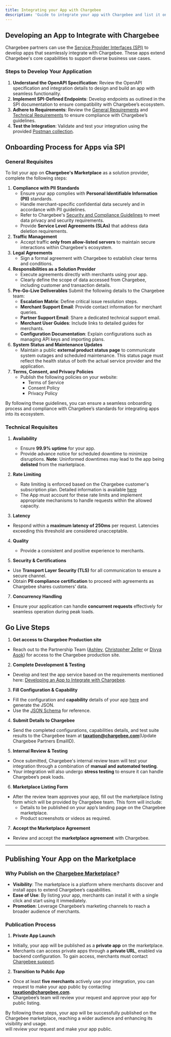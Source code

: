 ```yaml
---
title: Integrating your App with Chargebee
description: 'Guide to integrate your app with Chargebee and list it on Chargebee’s marketplace.'
---
```


## Developing an App to Integrate with Chargebee

Chargebee partners can use the [Service Provider Interfaces (SPI)](https://spidocs.chargebee.com/api-reference/partner-spi/overview) to develop apps that seamlessly integrate with Chargebee. These apps extend Chargebee's core capabilities to support diverse business use cases.

### Steps to Develop Your Application

1. **Understand the OpenAPI Specification**: Review the OpenAPI specification and integration details to design and build an app with seamless functionality.
2. **Implement SPI-Defined Endpoints**: Develop endpoints as outlined in the SPI documentation to ensure compatibility with Chargebee’s ecosystem.
3. **Adhere to Requirements**: Review the [General Requirements](#general-requisites) and [Technical Requirements](#technical-requisites) to ensure compliance with Chargebee’s guidelines.
4. **Test the Integration**: Validate and test your integration using the provided [Postman collection](https://www.postman.com/chargebee/chargebee-partners/overview). 

## Onboarding Process for Apps via SPI

### General Requisites

To list your app on **Chargebee's Marketplace** as a solution provider, complete the following steps:

1.  **Compliance with PII Standards**
    -   Ensure your app complies with **Personal Identifiable Information (PII)** standards.
    -   Handle merchant-specific confidential data securely and in accordance with PII guidelines.
    -   Refer to Chargebee's [Security and Compliance Guidelines](https://www.chargebee.com/security-compliance/) to meet data privacy and security requirements.
    - Provide **Service Level Agreements (SLAs)** that address data deletion requirements.
2.  **Traffic Management**
    -   Accept traffic **only from allow-listed servers** to maintain secure interactions within Chargebee's ecosystem.
3.  **Legal Agreements**
    -   Sign a formal agreement with Chargebee to establish clear terms and conditions.
4.  **Responsibilities as a Solution Provider**
    -   Execute agreements directly with merchants using your app.
    -   Clearly define the scope of data accessed from Chargebee, including customer and transaction details.
5.  **Pre-Go-Live Deliverables**
    Submit the following details to the Chargebee team:
    -   **Escalation Matrix**: Define critical issue resolution steps.
    -   **Merchant Support Email**: Provide contact information for merchant queries.
    -   **Partner Support Email**: Share a dedicated technical support email.
    -   **Merchant User Guides**: Include links to detailed guides for merchants.
    -   **Configuration Documentation**: Explain configurations such as managing API keys and importing plans.
6.  **System Status and Maintenance Updates**
    -   Maintain a public **external product status page** to communicate system outages and scheduled maintenance. This status page must reflect the health status of both the actual service provider and the application.
7.  **Terms, Consent, and Privacy Policies**
    -   Publish the following policies on your website:
        -   Terms of Service
        -   Consent Policy
        -   Privacy Policy

By following these guidelines, you can ensure a seamless onboarding process and compliance with Chargebee’s standards for integrating apps into its ecosystem.

### Technical Requisites

1.  **Availability**
      - Ensure **99.9% uptime** for your app.
      - Provide advance notice for scheduled downtime to minimize disruptions.
      **Note**: Uninformed downtimes may lead to the app being **delisted** from the marketplace. 

2. **Rate Limiting**
    - Rate limiting is enforced based on the Chargebee customer's subscription plan. Detailed information is available [here](https://apidocs.chargebee.com/docs/api/error-handling?lang=curl#api_rate_limits)
    - The App must account for these rate limits and implement appropriate mechanisms to handle requests within the allowed capacity.

3. **Latency**
- Respond within a **maximum latency of 250ms** per request. Latencies exceeding this threshold are considered unacceptable.

4. **Quality**
    - Provide a consistent and positive experience to merchants.

6. **Security & Certifications**
  - Use **Transport Layer Security (TLS)** for all communication to ensure a secure channel.
  - Obtain **PII compliance certification** to proceed with agreements as Chargebee shares customers’ data.

7. **Concurrency Handling**
  - Ensure your application can handle **concurrent requests** effectively for seamless operation during peak loads.

## Go Live Steps

1. **Get access to Chargebee Production site**
  - Reach out to the Partnership Team ([Ashley](mailto:ashley.goode@chargebee.com), [Christopher Zeller](mailto:chris.zeller@chargebee.com) or [Divya Asok](mailto:divya.a@chargebee.com)) for access to the Chargebee production site.

2. **Complete Development & Testing**
  - Develop and test the app service based on the requirements mentioned here: [Developing an App to Integrate with Chargebee](#developing-an-app-to-integration-with-chargebee).

3. **Fill Configuration & Capability**
  - Fill the configuration and **capability** details of your app [here](https://tinyurl.com/cb-partner-app-registration) and generate the JSON.
  - Use the [JSON Schema](https://github.com/chargebee/cb-partner-spi/blob/main/spec/capabilities/tax-provider.schema.json) for reference.

4. **Submit Details to Chargebee**
  - Send the completed configurations, capabilities details, and test suite results to the Chargebee team at **taxation@chargebee.com**(Update Chargebee Partners EmailID).

5. **Internal Review & Testing**
  - Once submitted, Chargebee's internal review team will test your integration through a combination of **manual and automated testing**.
  - Your integration will also undergo **stress testing** to ensure it can handle Chargebee’s peak loads.

6. **Marketplace Listing Form**
  - After the review team approves your app, fill out the marketplace listing form which will be provided by Chargebee team. This form will include:
    - Details to be published on your app’s landing page on the Chargebee marketplace.
    - Product screenshots or videos as required.

7. **Accept the Marketplace Agreement**
  - Review and accept the **marketplace agreement** with Chargebee.

---

## Publishing Your App on the Marketplace

### Why Publish on the [Chargebee Marketplace](https://marketplace.chargebee.com/)?
- **Visibility**: The marketplace is a platform where merchants discover and install apps to extend Chargebee’s capabilities.
- **Ease of Use**: By listing your app, merchants can install it with a single click and start using it immediately.
- **Promotion**: Leverage Chargebee’s marketing channels to reach a broader audience of merchants.

### Publication Process
1. **Private App Launch**
  - Initially, your app will be published as a **private app** on the marketplace.
  - Merchants can access private apps through a **private URL**, enabled via backend configuration.
    To gain access, merchants must contact [Chargebee support](https://support.chargebee.com/support/home).

2. **Transition to Public App**
  - Once at least **five merchants** actively use your integration, you can request to make your app public by contacting **taxation@chargebee.com**.
  - Chargebee’s team will review your request and approve your app for public listing.

By following these steps, your app will be successfully published on the Chargebee marketplace, reaching a wider audience and enhancing its visibility and usage.  
will review your request and make your app public.